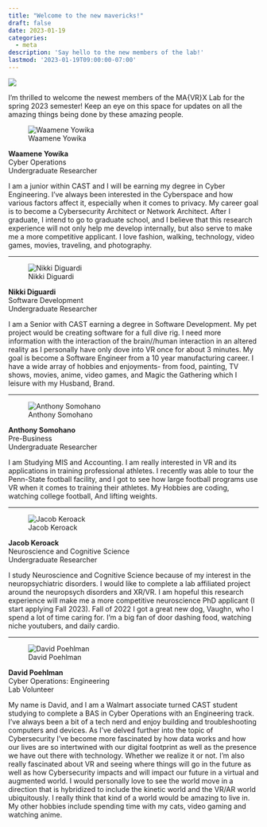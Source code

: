 ```yaml
---
title: "Welcome to the new mavericks!"
draft: false
date: 2023-01-19
categories:
  - meta
description: 'Say hello to the new members of the lab!'
lastmod: '2023-01-19T09:00:00-07:00'
---
```


![](featured.jpeg)

I'm thrilled to welcome the newest members of the MA{VR}X Lab for the spring 2023 semester! Keep an eye on this space for updates on all the amazing things being done by these amazing people.

::: grid
::: g-col-4
![Waamene Yowika](waamene.png)
:::

::: g-col-8
**Waamene Yowika**\
Cyber Operations\
Undergraduate Researcher\

I am a junior within CAST and I will be earning my degree in Cyber Engineering. I've always been interested in the Cyberspace and how various factors affect it, especially when it comes to privacy. My career goal is to become a Cybersecurity Architect or Network Architect. After I graduate, I intend to go to graduate school, and I believe that this research experience will not only help me develop internally, but also serve to make me a more competitive applicant. I love fashion, walking, technology, video games, movies, traveling, and photography.
:::
:::

------------------------------------------------------------------------

::: grid
::: g-col-4
![Nikki Diguardi](nikki.png)
:::

::: g-col-8
**Nikki Diguardi**\
Software Development\
Undergraduate Researcher\

I am a Senior with CAST earning a degree in Software Development. My pet project would be creating software for a full dive rig. I need more information with the interaction of the brain//human interaction in an altered reality as I personally have only dove into VR once for about 3 minutes. My goal is become a Software Engineer from a 10 year manufacturing career. I have a wide array of hobbies and enjoyments- from food, painting, TV shows, movies, anime, video games, and Magic the Gathering which I leisure with my Husband, Brand.
:::
:::

------------------------------------------------------------------------

::: grid
::: g-col-4
![Anthony Somohano](anthony-s.png)
:::

::: g-col-8
**Anthony Somohano**\
Pre-Business\
Undergraduate Researcher\

I am Studying MIS and Accounting. I am really interested in VR and its applications in training professional athletes. I recently was able to tour the Penn-State football facility, and I got to see how large football programs use VR when it comes to training their athletes. My Hobbies are coding, watching college football, And lifting weights.
:::
:::

------------------------------------------------------------------------

::: grid
::: g-col-4
![Jacob Keroack](jacob.png)
:::

::: g-col-8
**Jacob Keroack**\
Neuroscience and Cognitive Science\
Undergraduate Researcher\

I study Neuroscience and Cognitive Science because of my interest in the neuropsychiatric disorders. I would like to complete a lab affiliated project around the neuropsych disorders and XR/VR. I am hopeful this research experience will make me a more competitive neuroscience PhD applicant (I start applying Fall 2023). Fall of 2022 I got a great new dog, Vaughn, who I spend a lot of time caring for. I'm a big fan of door dashing food, watching niche youtubers, and daily cardio.
:::
:::

------------------------------------------------------------------------

::: grid
::: g-col-4
![David Poehlman](david.png)
:::

::: g-col-8
**David Poehlman**\
Cyber Operations: Engineering\
Lab Volunteer\

My name is David, and I am a Walmart associate turned CAST student studying to complete a BAS in Cyber Operations with an Engineering track. I've always been a bit of a tech nerd and enjoy building and troubleshooting computers and devices. As I've delved further into the topic of Cybersecurity I've become more fascinated by how data works and how our lives are so intertwined with our digital footprint as well as the presence we have out there with technology. Whether we realize it or not. I'm also really fascinated about VR and seeing where things will go in the future as well as how Cybersecurity impacts and will impact our future in a virtual and augmented world. I would personally love to see the world move in a direction that is hybridized to include the kinetic world and the VR/AR world ubiquitously. I really think that kind of a world would be amazing to live in. My other hobbies include spending time with my cats, video gaming and watching anime.
:::
:::

